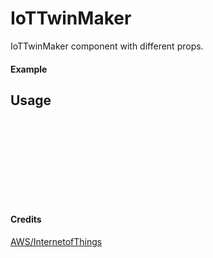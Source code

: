 
<Meta of={IoTTwinMaker} title="AWS/InternetofThings/IoTTwinMaker" />

# IoTTwinMaker

IoTTwinMaker component with different props.

#### Example

<Canvas of={IoTTwinMaker.Primary} />

## Usage

```ts
import { IoTTwinMaker } from "yadl-ui";

const Example = () => {
  return (
      <IoTTwinMaker />
  );
};

export default Example;
```

#### Credits
[AWS/InternetofThings](https://aws-icons.com/)

